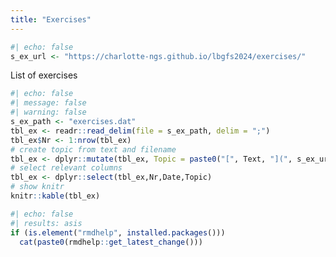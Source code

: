 ```yaml
---
title: "Exercises"
---
```


```r
#| echo: false
s_ex_url <- "https://charlotte-ngs.github.io/lbgfs2024/exercises/"
```

List of exercises

```r
#| echo: false
#| message: false
#| warning: false
s_ex_path <- "exercises.dat"
tbl_ex <- readr::read_delim(file = s_ex_path, delim = ";")
tbl_ex$Nr <- 1:nrow(tbl_ex)
# create topic from text and filename
tbl_ex <- dplyr::mutate(tbl_ex, Topic = paste0("[", Text, "](", s_ex_url, Filename, "/", Filename, ".html)"))
# select relevant columns
tbl_ex <- dplyr::select(tbl_ex,Nr,Date,Topic)
# show knitr
knitr::kable(tbl_ex)
```



```r
#| echo: false
#| results: asis
if (is.element("rmdhelp", installed.packages()))
  cat(paste0(rmdhelp::get_latest_change()))
```
